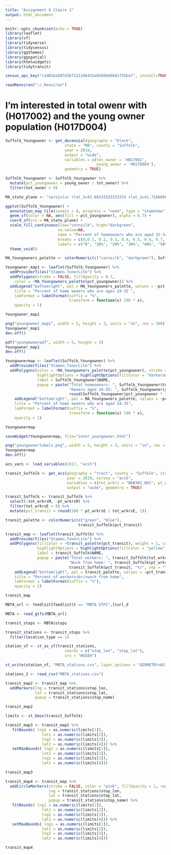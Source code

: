 ```yaml
---
title: "Assignment 6 Claire 1"
output: html_document
---
```


```r
knitr::opts_chunk$set(echo = TRUE)
library(leaflet)
library(sf)
library(tidyverse)
library(tidycensus)
library(ggthemes)
library(ggspatial)
library(htmlwidgets)
library(tidytransit)
```

```r
census_api_key("c1d01ba587d3b71212d6431e6568b69681f35baf", install=TRUE, overwrite=TRUE)

readRenviron("~/.Renviron")
```

# I'm interested in total owenr with (H017002) and the young owner population (H017D004)
```r
Suffolk_Youngowner <- get_decennial(geography = "block",
                          state = "MA", county = "Suffolk",
                          year = 2010,
                          output = "wide",
                          variables = c(tot_owner = 'H017002',
                                        young_owner = 'H017D004'),
                          geometry = TRUE)
```
```r
Suffolk_Youngowner <- Suffolk_Youngowner %>%
  mutate(pct_youngowner = young_owner / tot_owner) %>%
  filter(tot_owner > 0)
```

```r
MA_state_plane <- "+proj=lcc +lat_1=42.68333333333333 +lat_2=41.71666666666667 +lat_0=41 +lon_0=-71.5 +x_0=200000.0001016002 +y_0=750000 +ellps=GRS80 +datum=NAD83 +to_meter=0.3048006096012192 +no_defs"

ggplot(Suffolk_Youngowner) +
  annotation_map_tile(zoomin = 0, progress = "none", type = "stamenbw") +
  geom_sf(color = NA, aes(fill = pct_youngowner), alpha = 0.7) +
  coord_sf(crs = MA_state_plane) +
  scale_fill_continuous(low="cornsilk", high="darkgreen", 
                       na.value=NA,
                       name = "Percent of homeowners who are aged 25-34",
                       breaks = c(0,0.1, 0.2, 0.3, 0.4, 0.5, 0.6, 0.7, 0.8, 0.9, 1),
                       labels = c("0", "10%", "20%", "30%", "40%", "50%", "60%", "70%", "80%", "90%" , "100%")) +
  theme_void() 


```


```r
MA_Youngowners_palette <- colorNumeric(c("cornsilk", "darkgreen"), Suffolk_Youngowner$pct_youngowner)

Youngowner_map1 <- leaflet(Suffolk_Youngowner) %>%
  addProviderTiles("Stamen.TonerLite") %>%
  addPolygons(stroke = FALSE, fillOpacity = 0.7,
    color = ~MA_Youngowners_palette(pct_youngowner)) %>%
  addLegend("bottomright", pal = MA_Youngowners_palette, values = ~pct_youngowner,
    title = "Percent of home owners who are ages 24-35 ",
    labFormat = labelFormat(suffix = "%",
                            transform = function(x) 100 * x),
    opacity = 1)

Youngowner_map1
```
```r
png("youngowner_map1", width = 5, height = 3, units = "in", res = 300)
Youngowner_map1
dev.off()
```
```r
pdf("youngownerpdf", width = 5, height = 3)
Youngowner_map1
dev.off()
```


```r
Youngownermap <- leaflet(Suffolk_Youngowner) %>%
  addProviderTiles("Stamen.TonerLite") %>%
  addPolygons(color = ~MA_Youngowners_palette(pct_youngowner), stroke = FALSE, fillOpacity = 0.7,
              highlightOptions = highlightOptions(fillColor = "darkorange", fillOpacity = 0.9),
              label = Suffolk_Youngowner$NAME,
              popup = paste("Total homeowners: ", Suffolk_Youngowner$tot_owner, "<br/>",
                            "Owners aged 24-35: ", Suffolk_Youngowner$young_owner, " (", 
                            round(Suffolk_Youngowner$pct_youngowner * 100, 1), "%)", sep = "")) %>%
    addLegend("bottomright", pal = MA_Youngowners_palette, values = ~pct_youngowner,
    title = "Percent of home owners who are aged 24-35",
    labFormat = labelFormat(suffix = "%",
                            transform = function(x) 100 * x),
    opacity = 1)

Youngownermap
```
```r
saveWidget(Youngownermap, file="inter_youngowner.html")
```

```r
png("youngownerlabels.png", width = 5, height = 3, units = "in", res = 300)
Youngownermap
dev.off()
```

```r
acs_vars <- load_variables(2017, "acs5")
```


```r
transit_Suffolk <- get_acs(geography = "tract", county = "Suffolk", state = "MA", 
                           year = 2019, survey = "acs5",
                           variables = c(tot_wrkrs = "B08301_001", pt_wrkrs = "B08301_021"),
                           output = "wide", geometry = TRUE) 
```

```r
transit_Suffolk <- transit_Suffolk %>%
  select(-tot_wrkrsM, -pt_wrkrsM) %>%
  filter(tot_wrkrsE > 0) %>%
  mutate(pct_transit = round(100 * pt_wrkrsE / tot_wrkrsE, 1))
```

```r
transit_palette <- colorNumeric(c("green", "blue"),
                                transit_Suffolk$pct_transit)

transit_map <- leaflet(transit_Suffolk) %>%
  addProviderTiles("Stamen.TonerLite") %>%
  addPolygons(fillColor = ~transit_palette(pct_transit), weight = 1, color = "gray", fillOpacity = 0.7,
              highlightOptions = highlightOptions(fillColor = "yellow", fillOpacity = 0.9),
              label = transit_Suffolk$NAME,
              popup = paste("Total workers: ", transit_Suffolk$tot_wrkrsE, "<br/>",
                            "Work from home: ", transit_Suffolk$pt_wrkrsE, " (", 
                            transit_Suffolk$pct_transit, "%)", sep = "")) %>%
    addLegend("bottomright", pal = transit_palette, values = ~pct_transit,
    title = "Percent of workers<br/>work from home",
    labFormat = labelFormat(suffix = "%"),
    opacity = 1)

transit_map
```

```r
MBTA_url <- feedlist[feedlist$t == "MBTA GTFS",]$url_d

MBTA <- read_gtfs(MBTA_url)

transit_stops <- MBTA$stops

transit_stations <- transit_stops %>%
  filter(location_type == 1)
```

```r
station_sf <- st_as_sf(transit_stations, 
                          coords = c("stop_lon", "stop_lat"), 
                          crs = "WGS84")
```

```r
st_write(station_sf, "MBTA_stations.csv", layer_options = "GEOMETRY=AS_XY", append = FALSE)

stations_2 <- read_csv("MBTA_stations.csv")
```

```r
transit_map2 <- transit_map %>%
  addMarkers(lng = transit_stations$stop_lon,
             lat = transit_stations$stop_lat,
             popup = transit_stations$stop_name)

transit_map2
```

```r
limits <- st_bbox(transit_Suffolk)

transit_map3 <- transit_map2 %>%
   fitBounds( lng1 = as.numeric(limits[1]),
                lat1 = as.numeric(limits[2]),
                lng2 = as.numeric(limits[3]),
                lat2 = as.numeric(limits[4])) %>%
   setMaxBounds( lng1 = as.numeric(limits[1]),
                lat1 = as.numeric(limits[2]),
                lng2 = as.numeric(limits[3]),
                lat2 = as.numeric(limits[4])) 

transit_map3
```

```r
transit_map4 <- transit_map %>%
  addCircleMarkers(stroke = FALSE, color = "pink", fillOpacity = 1, radius = 2,
                   lng = transit_stations$stop_lon,
                   lat = transit_stations$stop_lat,
                   popup = transit_stations$stop_name) %>%
   fitBounds( lng1 = as.numeric(limits[1]),
                lat1 = as.numeric(limits[2]),
                lng2 = as.numeric(limits[3]),
                lat2 = as.numeric(limits[4])) %>%
   setMaxBounds( lng1 = as.numeric(limits[1]),
                lat1 = as.numeric(limits[2]),
                lng2 = as.numeric(limits[3]),
                lat2 = as.numeric(limits[4])) 

transit_map4
```

